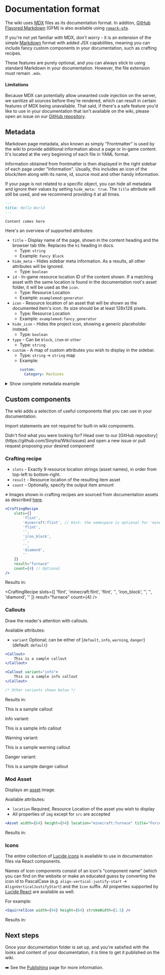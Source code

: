 
# Documentation format

The wiki uses [MDX](https://mdxjs.com/) files as its documentation format. In additon, [GitHub Flavored Markdown](https://github.github.com/gfm/)
(GFM) is also available using [`remark-gfm`](https://github.com/remarkjs/remark-gfm). 

If you're not yet familiar with MDX, don't worry - it is an extension of the simple [Markdown](https://www.markdownguide.org/)
format with added JSX capabilities, meaning you can include fancy custom components in your documentation,
such as crafting recipes.

These features are purely optional, and you can always stick to using standard Markdown in your documentation. However,
the file extension must remain `.mdx`.

#### Limitations

Because MDX can potentially allow unwanted code injection on the server, we sanitize all sources before they're rendered,
which can result in certain features of MDX being unavailable. That said, if there's a safe feature you'd like to use in
your documentation that isn't available on the wiki, please open an issue on our
[GitHub repository](https://github.com/Sinytra/Wiki/issues).

## Metadata

Markdown page metadata, also known as simply "Frontmatter" is used by the wiki to provide additional information about
a page or in-game content. It's located at the very beginning of each file in YAML format.

Information obtained from frontmatter is then displayed in the right sidebar of each page under "Information".
Usually, this includes an icon of the block/item along with its name, id, source mod and other handy information.

If your page is not related to a specific object, you can hide all metadata and ignore their values by setting
`hide_meta: true`. The `title` attribute will still be used, and we recommend providing it at all times.

```markdown
---
title: Hello World
---

Content comes here
```

Here's an overview of supported attributes:

- `title` - Display name of the page, shown in the content heading and the browser tab title.
  Replaces the `h1` heading in docs.
  - Type: `string`
  - Example: `Fancy Block`
- `hide_meta` - Hides sidebar meta information. As a results, all other attributes will be ignored.
  - Type: `boolean`
- `id` - In-game resource location ID of the content shown. If a matching asset with the same location is found in the
  documentation root's asset folder, it will be used as the `icon`.
  - Type: Resource Location
  - Example: `examplemod:generator`
- `icon` - Resource location of an asset that will be shown as the documented item's icon. Its size should be at least
  128x128 pixels.
  - Type: Resource Location
  - Example: `examplemod:fancy_generator`
- `hide_icon` - Hides the project icon, showing a generic placeholder instead.
  - Type: `boolean`
- `type` - Can be `block`, `item` or `other`
  - Type: `string`
- `custom` - A map of custom attributes you wish to display in the sidebar.
  - Type: `string` -> `string` map
  - Example:
    ```yaml
    custom:
      Category: Machines
    ```

<details>
    <summary>Show complete metadata example</summary>
    
    ```markdown
    ---
    title: Generator
    id: examplemod:generator
    icon: examplemod:fancy_generator
    type: block
    custom:
      Subcategory: Machines
    ---
    
    Content comes here
    ```
</details>

## Custom components

The wiki adds a selection of useful components that you can use in your documentation.

Import statements are not required for built-in wiki components.

<Callout>
    Didn't find what you were looking for? Head over to our [GitHub repository](https://github.com/Sinytra/Wiki/issues)
    and open a new issue or pull request proposing your desired component!
</Callout>

### Crafting recipe

- `slots` - Exactly 9 resource location strings (asset names), in order from top-left to bottom-right.
- `result` - Resource location of the resulting item asset
- `count` - Optionally, specify the output item amount

※ Images shown in crafting recipes are sourced from documentation assets as described [here](./devs#assets).

```jsx
<CraftingRecipe
    slots={[
        'flint',
        'minecraft:flint', // Hint: the namespace is optional for 'minecraft' items
        'flint',
        '',
        'iron_block',
        '',
        '',
        'diamond',
        ''
    ]}
    result="furnace"
    count={4} // Optional
/>
```

Results in:

<CraftingRecipe
    slots={[
        'flint',
        'minecraft:flint',
        'flint',
        '',
        'iron_block',
        '',
        '',
        'diamond',
        ''
    ]}
    result="furnace"
    count={4}
/>

### Callouts

Draw the reader's attention with callouts.

Available attributes:

- `variant` Optional; can be either of [`default`, `info`, `warning`, `danger`] (default: `default`)

```jsx
<Callout>
    This is a sample callout
</Callout>

<Callout variant="info">
    This is a sample info callout
</Callout>

/* Other variants shown below */
```

Results in:

<Callout>This is a sample callout</Callout>

Info variant:

<Callout variant="info">This is a sample info callout</Callout>

Warning variant:

<Callout variant="warning">This is a sample warning callout</Callout>

Danger variant:

<Callout variant="danger">This is a sample danger callout</Callout>

### Mod Asset

Displays an [asset](./devs#assets) image.

Available attributes:

- `location` Required, Resource Location of the asset you wish to display
- All properties of `img` except for `src` are accepted

```jsx
<Asset width={64} height={64} location="minecraft:furnace" title="Force Field Projector" />
```

Results in:

<Asset width={64} height={64} location="minecraft:furnace" title="Force Field Projector" />

### Icons

The entire collection of [Lucide icons](https://lucide.dev/icons/) is available to use in documentation files via
React components.

Names of icon components consist of an icon's "component name" (which you can find on the website or make an educated
guess by converting the icon id to PascalCase (e.g. `align-vertical-justify-start` -> `AlignVerticalJustifyStart`)
and the `Icon` suffix. All properties supported by [Lucide React](https://lucide.dev/guide/packages/lucide-react) are
available as well.

For example:

```jsx
<SquirrelIcon width={64} height={64} strokeWidth={1.5} />
```

Results in:

<SquirrelIcon width={64} height={64} strokeWidth={1.5} />

## Next steps

Once your documentation folder is set up, and you're satisfied with the looks and content of your documentation,
it is time to get it published on the wiki.

➡️ See the [Publishing](./publishing) page for more information.
